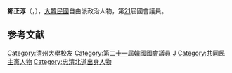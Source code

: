 {{Infobox politician
| name = 鄭正淳<br>{{lang|ko|정정순}}
| image = 
| caption = 
| birth_date = {{Birth date and age|1958|1|19}}
| birth_place = {{KOR}}[[忠清北道|忠清北道]][[清州市|清州市]]
| residence = {{KOR}}[[忠清北道|忠清北道]][[清州市|清州市]]
| nationality = {{ROK}}
| party = {{MPK}}
| other_names = 
| alma_mater = [[清州大學|清州大學]]
| office = {{flagicon|South Korea}} 第21屆[[韓國國會|韓國國會]]議員
| term_start = 2020年5月30日
| term_end =   2021年8月28日
| constituency = [[忠清北道|忠清北道]][[清州市|清州市]][[上黨區_(韓國)|上黨區]]
| predecessor = {{tsl|ko|정우택 (1953년)|鄭宇澤}}
| successor =  {{lk|鄭宇澤 (1953年)|정우택 (1953년)|鄭宇澤}}
}}

'''鄭正淳'''（{{kor|정정순|鄭正淳|Jeong Jeong-soon}}，{{bd|1958年|1月19日}}），[[大韓民國|大韓民國]]自由派政治人物，第[[第21屆大韓民國國會議員名單|21]]屆國會議員。

== 参考文献 ==
<references />

{{DEFAULTSORT:Jeong Jeong-soon}}
[[Category:清州大學校友|Category:清州大學校友]]
[[Category:第二十一屆韓國國會議員|Category:第二十一屆韓國國會議員]]
[[Category:鄭姓|J]]
[[Category:共同民主黨人物|Category:共同民主黨人物]]
[[Category:忠清北道出身人物|Category:忠清北道出身人物]]